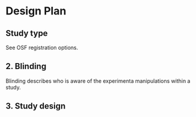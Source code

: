 # Design Plan


## Study type

See OSF registration options.


## 2. Blinding

Blinding describes who is aware of the experimenta manipulations within a study.


## 3. Study design

